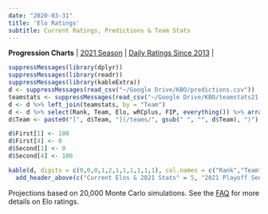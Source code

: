 ```yaml
---
date: "2020-03-31"
title: 'Elo Ratings'
subtitle: Current Ratings, Predictions & Team Stats
---
```


**Progression Charts** | [2021 Season](/elo2021/) | [Daily Ratings Since 2013](/elohistory/) |
<br>

```r
suppressMessages(library(dplyr))
suppressMessages(library(readr))
suppressMessages(library(kableExtra))
d <- suppressMessages(read_csv("~/Google Drive/KBO/predictions.csv"))
teamstats <- suppressMessages(read_csv("~/Google Drive/KBO/teamstats21.csv"))
d <- d %>% left_join(teamstats, by = "Team")
d <- d %>% select(Rank, Team, Elo, wRCplus, FIP, everything()) %>% arrange(Rank)
d$Team <- paste0("[", d$Team, "](/teams/", gsub(" ", "", d$Team), ")") 

d$First[1] <- 100
d$First[4] <- 0
d$Second[1] <- 0
d$Second[4] <- 100

kable(d, digits = c(0,0,0,1,2,1,1,1,1,1,1), col.names = c("Rank","Team","Elo", "wRC+", "FIP", "1st","2nd","3rd","4th","5th","Out")) %>%
  add_header_above(c("Current Elos & 2021 Stats" = 5, "2021 Playoff Seed Likelihood (%)" = 6)) %>% kable_styling(bootstrap_options = c("striped", "hover"), fixed_thead = T) %>% column_spec(2, bold = T) %>% column_spec(5, border_right = T)
```
Projections based on 20,000 Monte Carlo simulations. See the [FAQ](https://www.kbofancystats.com/faq/eloratings/) for more details on Elo ratings.